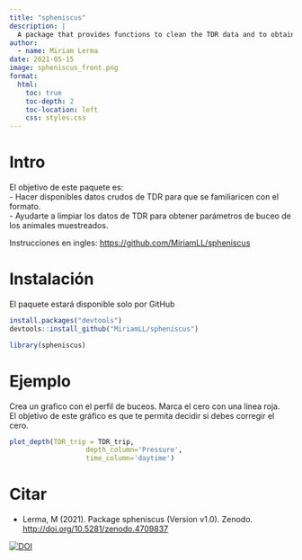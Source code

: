 ```yaml
---
title: "spheniscus"
description: |
  A package that provides functions to clean the TDR data and to obtain diving parameters from the sampled individuals. 
author:
  - name: Miriam Lerma
date: 2021-05-15
image: spheniscus_front.png
format:
  html:
    toc: true
    toc-depth: 2
    toc-location: left
    css: styles.css
---
```


# Intro

El objetivo de este paquete es:  
- Hacer disponibles datos crudos de TDR para que se familiaricen con el formato.   
- Ayudarte a limpiar los datos de TDR para obtener parámetros de buceo de los animales muestreados.  

Instrucciones en ingles: <https://github.com/MiriamLL/spheniscus>

# Instalación

El paquete estará disponible solo por GitHub

```r
install.packages("devtools")
devtools::install_github("MiriamLL/spheniscus")
```

```r
library(spheniscus)
```

# Ejemplo

Crea un grafico con el perfil de buceos. Marca el cero con una linea roja. <br> El objetivo de este gráfico es que te permita decidir si debes corregir el cero.

```r
plot_depth(TDR_trip = TDR_trip,
                   depth_column='Pressure',
                   time_column='daytime')
```

# Citar

-   Lerma, M (2021). Package spheniscus (Version v1.0). Zenodo. <http://doi.org/10.5281/zenodo.4709837>

[![DOI](https://zenodo.org/badge/360213200.svg)](https://zenodo.org/badge/latestdoi/360213200)
